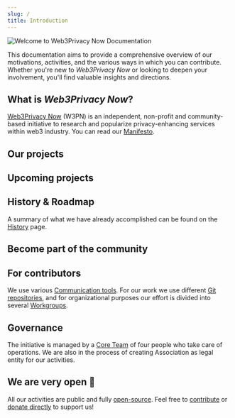 ```yaml
---
slug: /
title: Introduction
---
```



![Welcome to Web3Privacy Now Documentation](./assets/intro-cover.png)

This documentation aims to provide a comprehensive overview of our motivations, activities, and the various ways in which you can contribute. 
Whether you're new to *Web3Privacy Now* or looking to deepen your involvement, you'll find valuable insights and directions.

## What is *Web3Privacy Now*?

[Web3Privacy Now](https://web3privacy.info/) (W3PN) is an independent, non-profit and community-based initiative to research and popularize privacy-enhancing services within web3 industry. You can read our [Manifesto](/about-us/manifesto).

## Our projects

<LinkCard
  title="🔬 Research"
  description="Analyzing the ecosystem, creating reports"
  href="/research"
/>
<LinkCard
  title="📅 Events"
  description="Organizing events such as meetups, summits or hackathons"
  href="/events"
/>
<LinkCard
  title="📰 Week in the Privacy"
  description="Weekly newsletter with round-up of the most important news"
  href="/news/week-in-the-privacy"
/>

## Upcoming projects

<LinkCard
  title="👁️ Privacy Explorer"
  description="The most extensive database of privacy-enhancing solutions"
  href="/projects/privacy-explorer"
/>
<LinkCard
  title="↴ Privacy Corner"
  description="Community pop-up space for hackathons and other events"
  href="https://github.com/web3privacy/privacy-corner"
/>
<LinkCard
  title="🏆 Privacy Tech Awards"
  description="Annual vote of most popular and interesting privacy projects"
  href="/projects/privacy-tech-awards"
/>

## History & Roadmap

A summary of what we have already accomplished can be found on the [History](/about-us/history) page.

<CardGrid>
  <LinkCard title="History" href="/about-us/history" />
  <LinkCard title="Roadmap" href="/about-us/roadmap" />
</CardGrid>

## Become part of the community

<CardGrid>
  <LinkCard title="Follow us" href="/about-us/follow-us" />
  <LinkCard title="Get involved" href="/get-involved/index" />
</CardGrid>
<CardGrid>
  <LinkCard title="Contributors guide" href="/contributors/" />
  <LinkCard title="Partnerships" href="/get-involved/partnership" />
</CardGrid>
<CardGrid>
  <LinkCard title="Donate" href="/get-involved/donate" />
  <LinkCard title="Code of Conduct" href="/get-involved/code-of-conduct" />
</CardGrid>

## For contributors

We use various [Communication tools](/governance/communication). For our work we use different [Git repositories](/contributors/git), and for organizational purposes our effort is divided into several [Workgroups](/contributors/workgroups).

<CardGrid>
  <LinkCard title="Communication tools" href="/governance/communication" />
  <LinkCard title="Git repositories" href="/contributors/git" />
</CardGrid>
<CardGrid>
  <LinkCard title="Workgroups" href="/contributors/workgroups" />
</CardGrid>

## Governance

The initiative is managed by a [Core Team](/governance/core-team) of four people who take care of operations. We are also in the process of creating Association as legal entity for our activities.

<LinkCard title="Governance structure" href="/governance/" />
<CardGrid>
    <LinkCard title="Congress" href="/events/congress" />
    <LinkCard title="Core Team" href="/governance/core-team" />
</CardGrid>
<CardGrid>
    <LinkCard title="Core Contributors" href="/governance/core-contributors" />
    <LinkCard title="Treasury" href="/governance/treasury" />
</CardGrid>

## We are very open 💛

All our activities are public and fully [open-source](/contributors/git). Feel free to [contribute](/contributors/index) or [donate directly](get-involved/donate) to support us!

